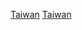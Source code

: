 {{EstcatCountryDecade|18|4|19|台灣|Taiwan}}

[[Category:1840年代亞洲建立|Taiwan]]
[[Category:1840年代中國建立|Taiwan]]
